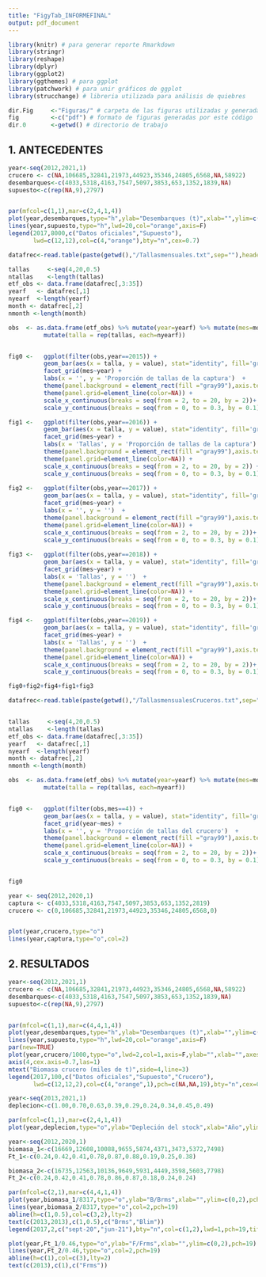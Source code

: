```yaml
---
title: "FigyTab_INFORMEFINAL"
output: pdf_document
---
```



```r
library(knitr) # para generar reporte Rmarkdown
library(stringr)
library(reshape) 
library(dplyr) 
library(ggplot2)
library(ggthemes) # para ggplot
library(patchwork) # para unir gráficos de ggplot
library(strucchange) # libreria utilizada para análisis de quiebres

dir.Fig     <-"Figuras/" # carpeta de las figuras utilizadas y generadas en este estudio
fig         <-c("pdf") # formato de figuras generadas por este código
dir.0       <-getwd() # directorio de trabajo 

```

## 1. ANTECEDENTES

```r
year<-seq(2012,2021,1)
crucero <- c(NA,106685,32841,21973,44923,35346,24805,6568,NA,58922)
desembarques<-c(4033,5318,4163,7547,5097,3853,653,1352,1839,NA)
supuesto<-c(rep(NA,9),2797)


par(mfcol=c(1,1),mar=c(2,4,1,4))
plot(year,desembarques,type="h",ylab="Desembarques (t)",xlab="",ylim=c(0,8000),lwd=20,col=4,cex.axis=0.7,las=1)
lines(year,supuesto,type="h",lwd=20,col="orange",axis=F)
legend(2017,8000,c("Datos oficiales","Supuesto"),
       lwd=c(12,12),col=c(4,"orange"),bty="n",cex=0.7)

```
```{=tex}
\small
\textbf{Figura 2}. Desembarques oficiales anuales de sardina austral en aguas interiores del Mar de Chiloé entre los años 2006 y 2019 (fuente: Sernapesca).
\vspace{0.5cm} 
\normalsize
```



```r

datafrec<-read.table(paste(getwd(),"/Tallasmensuales.txt",sep=""),header = FALSE, sep = "")

tallas     <-seq(4,20,0.5)                                            
ntallas    <-length(tallas)    
etf_obs <- data.frame(datafrec[,3:35])
yearf   <- datafrec[,1]
nyearf  <-length(yearf)  
month <- datafrec[,2]
nmonth <-length(month)

obs  <- as.data.frame(etf_obs) %>% mutate(year=yearf) %>% mutate(mes=month) %>% melt(id.vars=c('year','mes'))%>%
          mutate(talla = rep(tallas, each=nyearf)) 


fig0 <-   ggplot(filter(obs,year==2015)) + 
          geom_bar(aes(x = talla, y = value), stat="identity", fill='gray66', color = 'gray28') + 
          facet_grid(mes~year) + 
          labs(x = '', y = 'Proporción de tallas de la captura')  + 
          theme(panel.background = element_rect(fill ="gray99"),axis.text.y = element_text(hjust = 1, size=6)) + 
          theme(panel.grid=element_line(color=NA)) +
          scale_x_continuous(breaks = seq(from = 2, to = 20, by = 2))+
          scale_y_continuous(breaks = seq(from = 0, to = 0.3, by = 0.1))

fig1 <-   ggplot(filter(obs,year==2016)) + 
          geom_bar(aes(x = talla, y = value), stat="identity", fill='gray66', color = 'gray28') + 
          facet_grid(mes~year) + 
          labs(x = 'Tallas', y = 'Proporción de tallas de la captura')  + 
          theme(panel.background = element_rect(fill ="gray99"),axis.text.y = element_text(hjust = 1, size=6)) + 
          theme(panel.grid=element_line(color=NA)) + 
          scale_x_continuous(breaks = seq(from = 2, to = 20, by = 2)) +
          scale_y_continuous(breaks = seq(from = 0, to = 0.3, by = 0.1)) 
          
fig2 <-   ggplot(filter(obs,year==2017)) + 
          geom_bar(aes(x = talla, y = value), stat="identity", fill='gray66', color = 'gray28') + 
          facet_grid(mes~year) + 
          labs(x = '', y = '')  + 
          theme(panel.background = element_rect(fill ="gray99"),axis.text.y = element_text(hjust = 1, size=6)) + 
          theme(panel.grid=element_line(color=NA)) +
          scale_x_continuous(breaks = seq(from = 2, to = 20, by = 2))+
          scale_y_continuous(breaks = seq(from = 0, to = 0.3, by = 0.1))  
          
fig3 <-   ggplot(filter(obs,year==2018)) + 
          geom_bar(aes(x = talla, y = value), stat="identity", fill='gray66', color = 'gray28') + 
          facet_grid(mes~year) + 
          labs(x = 'Tallas', y = '')  + 
          theme(panel.background = element_rect(fill ="gray99"),axis.text.y = element_text(hjust = 1, size=6)) + 
          theme(panel.grid=element_line(color=NA)) +
          scale_x_continuous(breaks = seq(from = 2, to = 20, by = 2))+
          scale_y_continuous(breaks = seq(from = 0, to = 0.3, by = 0.1))

fig4 <-   ggplot(filter(obs,year==2019)) + 
          geom_bar(aes(x = talla, y = value), stat="identity", fill='gray66', color = 'gray28') + 
          facet_grid(mes~year) + 
          labs(x = 'Tallas', y = '')  + 
          theme(panel.background = element_rect(fill ="gray99"),axis.text.y = element_text(hjust = 1, size=6)) + 
          theme(panel.grid=element_line(color=NA)) +
          scale_x_continuous(breaks = seq(from = 2, to = 20, by = 2))+
          scale_y_continuous(breaks = seq(from = 0, to = 0.3, by = 0.1))

fig0+fig2+fig4+fig1+fig3

```
```{=tex}
\small
\textbf{Figura 3}. Estructuras de tallas de la flota que opera sobre sardina austral Región de Aysén. 
\vspace{0.5cm}
\normalsize
```


```r

datafrec<-read.table(paste(getwd(),"/TallasmensualesCruceros.txt",sep=""),header = FALSE, sep = "")


tallas     <-seq(4,20,0.5)                                            
ntallas    <-length(tallas)    
etf_obs <- data.frame(datafrec[,3:35])
yearf   <- datafrec[,1]
nyearf  <-length(yearf)  
month <- datafrec[,2]
nmonth <-length(month)

obs  <- as.data.frame(etf_obs) %>% mutate(year=yearf) %>% mutate(mes=month) %>% melt(id.vars=c('year','mes'))%>%
          mutate(talla = rep(tallas, each=nyearf)) 


fig0 <-   ggplot(filter(obs,mes==4)) + 
          geom_bar(aes(x = talla, y = value), stat="identity", fill='gray66', color = 'gray28') + 
          facet_grid(year~mes) + 
          labs(x = '', y = 'Proporción de tallas del crucero')  + 
          theme(panel.background = element_rect(fill ="gray99"),axis.text.y = element_text(hjust = 1, size=6)) + 
          theme(panel.grid=element_line(color=NA)) +
          scale_x_continuous(breaks = seq(from = 2, to = 20, by = 2))+
          scale_y_continuous(breaks = seq(from = 0, to = 0.3, by = 0.1))


fig0

```

```{=tex}
\small
\textbf{Figura 4}. Estructuras de tallas obtenidas del crucero acústico  de sardina austral Región de Aysén. 
\vspace{0.5cm}
\normalsize
```

```r

year <- seq(2012,2020,1)
captura <- c(4033,5318,4163,7547,5097,3853,653,1352,2819)
crucero <- c(0,106685,32841,21973,44923,35346,24805,6568,0)


plot(year,crucero,type="o")
lines(year,captura,type="o",col=2)


```

## 2. RESULTADOS
```r
year<-seq(2012,2021,1)
crucero <- c(NA,106685,32841,21973,44923,35346,24805,6568,NA,58922)
desembarques<-c(4033,5318,4163,7547,5097,3853,653,1352,1839,NA)
supuesto<-c(rep(NA,9),2797)


par(mfcol=c(1,1),mar=c(4,4,1,4))
plot(year,desembarques,type="h",ylab="Desembarques (t)",xlab="",ylim=c(0,8000),lwd=20,col=4,cex.axis=0.7,las=1)
lines(year,supuesto,type="h",lwd=20,col="orange",axis=F)
par(new=TRUE)
plot(year,crucero/1000,type="o",lwd=2,col=1,axis=F,ylab="",xlab="",axes=F,pch=19,cex=1.5)
axis(4,cex.axis=0.7,las=1)
mtext("Biomasa crucero (miles de t)",side=4,line=3)
legend(2017,100,c("Datos oficiales","Supuesto","Crucero"),
       lwd=c(12,12,2),col=c(4,"orange",1),pch=c(NA,NA,19),bty="n",cex=0.7)

```

```{=tex}
\small
\textbf{Figura 9}. Desembarque de sardina austral en la región de Aysén (fuente: Sernapesca) y biomasa estimada en el crucero de evaluación directa.
\vspace{0.5cm}
\normalsize
```


```r
year<-seq(2013,2021,1)
deplecion<-c(1.00,0.70,0.63,0.39,0.29,0.24,0.34,0.45,0.49)

par(mfcol=c(1,1),mar=c(2,4,1,4))
plot(year,deplecion,type="o",ylab="Depleción del stock",xlab="Año",ylim=c(0,1),lwd=2,col=4,cex.axis=0.7)

```

```{=tex}
\small
\textbf{Figura 10}. Índice de depleción del stock según la metodología de Hilbor y Mangel (1997) para sardina austral en aguas interiores de la región de Aysén.
\vspace{0.5cm}
\normalsize
```



```r

year<-seq(2012,2020,1)
biomasa_1<-c(16669,12608,10088,9655,5874,4371,3473,5372,7498)
Ft_1<-c(0.24,0.42,0.41,0.78,0.87,0.88,0.19,0.25,0.38)

biomasa_2<-c(16735,12563,10136,9649,5931,4449,3598,5603,7798)
Ft_2<-c(0.24,0.42,0.41,0.78,0.86,0.87,0.18,0.24,0.24)

par(mfcol=c(2,1),mar=c(4,4,1,4))
plot(year,biomasa_1/8317,type="o",ylab="B/Brms",xlab="",ylim=c(0,2),pch=19)
lines(year,biomasa_2/8317,type="o",col=2,pch=19)
abline(h=c(1,0.5),col=c(3,2),lty=2)
text(c(2013,2013),c(1,0.5),c("Brms","Blim"))
legend(2017,2,c("sept-20","jun-21"),bty="n",col=c(1,2),lwd=1,pch=19,title="Asesorías")

plot(year,Ft_1/0.46,type="o",ylab="F/Frms",xlab="",ylim=c(0,2),pch=19)
lines(year,Ft_2/0.46,type="o",col=2,pch=19)
abline(h=c(1),col=c(3),lty=2)
text(c(2013),c(1),c("Frms"))

```

```{=tex}
\small
\textbf{Figura 14}. Series históricas de la razón $B/B_{RMS}$ y $F/F_{RMS}$. Se muestran los puntos biológicos de referencia respectivos en líneas segmentadas horizontales. \vspace{0.5cm}
\normalsize
```

